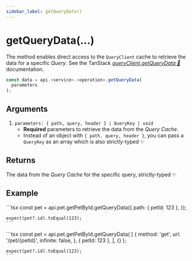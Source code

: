 ```yaml
---
sidebar_label: getQueryData()
---
```



# getQueryData(...)

The method enables direct access to the `QueryClient` cache to retrieve the data for a specific _Query_.
See the TanStack [_queryClient.getQueryData 🌴_](https://tanstack.com/query/latest/docs/reference/QueryClient#queryclientgetquerydata) documentation.

```ts
const data = api.<service>.<operation>.getQueryData(
  parameters
);
```

## Arguments

1. `parameters: { path, query, header } | QueryKey | void`
   - **Required** parameters to retrieve the data from the _Query Cache_.
   - Instead of an object with `{ path, query, header }`, you can pass a `QueryKey` as an array
     which is also strictly-typed ✨

## Returns
The data from the _Query Cache_ for the specific query, strictly-typed ✨

## Example

<Tabs>
  <TabItem value="parameters" label="Parameters">
    ```tsx
    const pet = api.pet.getPetById.getQueryData({
      path: { petId: 123 },
    });

    expect(pet?.id).toEqual(123);
    ```
  </TabItem>
  <TabItem value="query-key" label="QueryKey">
    ```tsx
    const pet = api.pet.getPetById.getQueryData(
      [
        { method: 'get', url: '/pet/{petId}', infinite: false, },
        { petId: 123 },
      ],
      {}
    );

    expect(pet?.id).toEqual(123);
    ```
  </TabItem>
</Tabs>
